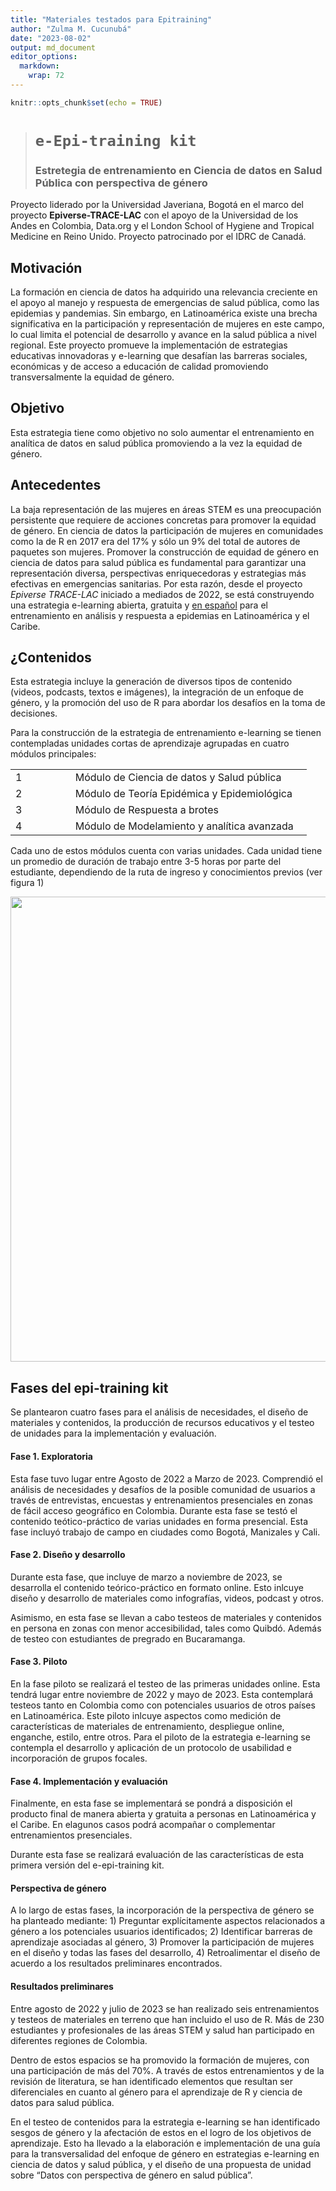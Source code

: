 ```yaml
---
title: "Materiales testados para Epitraining"
author: "Zulma M. Cucunubá"
date: "2023-08-02"
output: md_document
editor_options: 
  markdown: 
    wrap: 72
---
```


```r
knitr::opts_chunk$set(echo = TRUE)
```

> # `e-Epi-training kit`
>
> ### **Estretegia de entrenamiento en Ciencia de datos en Salud Pública con perspectiva de género**

Proyecto liderado por la Universidad Javeriana, Bogotá en el marco del
proyecto **Epiverse-TRACE-LAC** con el apoyo de la Universidad de los
Andes en Colombia, Data.org y el London School of Hygiene and Tropical
Medicine en Reino Unido. Proyecto patrocinado por el IDRC de Canadá.

## **Motivación**

La formación en ciencia de datos ha adquirido una relevancia creciente
en el apoyo al manejo y respuesta de emergencias de salud pública, como
las epidemias y pandemias. Sin embargo, en Latinoamérica existe una
brecha significativa en la participación y representación de mujeres en
este campo, lo cual limita el potencial de desarrollo y avance en la
salud pública a nivel regional. Este proyecto promueve la implementación
de estrategias educativas innovadoras y e-learning que desafían las
barreras sociales, económicas y de acceso a educación de calidad
promoviendo transversalmente la equidad de género.

## **Objetivo**

Esta estrategia tiene como objetivo no solo aumentar el entrenamiento en
analítica de datos en salud pública promoviendo a la vez la equidad de
género.

## **Antecedentes**

La baja representación de las mujeres en áreas STEM es una preocupación
persistente que requiere de acciones concretas para promover la equidad
de género. En ciencia de datos la participación de mujeres en
comunidades como la de R en 2017 era del 17% y sólo un 9% del total de
autores de paquetes son mujeres. Promover la construcción de equidad de
género en ciencia de datos para salud pública es fundamental para
garantizar una representación diversa, perspectivas enriquecedoras y
estrategias más efectivas en emergencias sanitarias. Por esta razón,
desde el proyecto *Epiverse TRACE-LAC* iniciado a mediados de 2022, se
está construyendo una estrategia e-learning abierta, gratuita y [en
español]{.underline} para el entrenamiento en análisis y respuesta a
epidemias en Latinoamérica y el Caribe.

## **¿Contenidos**

Esta estrategia incluye la generación de diversos tipos de contenido
(videos, podcasts, textos e imágenes), la integración de un enfoque de
género, y la promoción del uso de R para abordar los desafíos en la toma
de decisiones.

Para la construcción de la estrategia de entrenamiento e-learning se
tienen contempladas unidades cortas de aprendizaje agrupadas en cuatro
módulos principales:

+-------------+-----------------------------------------------------+
| | 1         | Módulo de Ciencia de datos y Salud pública          |
+-------------+-----------------------------------------------------+
| | 2         | Módulo de Teoría Epidémica y Epidemiológica         |
+-------------+-----------------------------------------------------+
| | 3         | Módulo de Respuesta a brotes                        |
+-------------+-----------------------------------------------------+
| | 4         | Módulo de Modelamiento y analítica avanzada         |
+-------------+-----------------------------------------------------+

Cada uno de estos módulos cuenta con varias unidades. Cada unidad tiene
un promedio de duración de trabajo entre 3-5 horas por parte del
estudiante, dependiendo de la ruta de ingreso y conocimientos previos
(ver figura 1)

![](img/unidades.png){width="744"}

## Fases del epi-training kit

Se plantearon cuatro fases para el análisis de necesidades, el diseño de
materiales y contenidos, la producción de recursos educativos y el
testeo de unidades para la implementación y evaluación.

#### **Fase 1. Exploratoria**

Esta fase tuvo lugar entre Agosto de 2022 a Marzo de 2023. Comprendió el
análisis de necesidades y desafíos de la posible comunidad de usuarios a
través de entrevistas, encuestas y entrenamientos presenciales en zonas
de fácil acceso geográfico en Colombia. Durante esta fase se testó el
contenido teótico-práctico de varias unidades en forma presencial. Esta
fase incluyó trabajo de campo en ciudades como Bogotá, Manizales y Cali.

#### **Fase 2. Diseño y desarrollo**

Durante esta fase, que incluye de marzo a noviembre de 2023, se
desarrolla el contenido teórico-práctico en formato online. Esto inlcuye
diseño y desarrollo de materiales como infografías, videos, podcast y
otros.

Asimismo, en esta fase se llevan a cabo testeos de materiales y
contenidos en persona en zonas con menor accesibilidad, tales como
Quibdó. Además de testeo con estudiantes de pregrado en Bucaramanga.

#### **Fase 3. Piloto**

En la fase piloto se realizará el testeo de las primeras unidades
online. Esta tendrá lugar entre noviembre de 2022 y mayo de 2023. Esta
contemplará testeos tanto en Colombia como con potenciales usuarios de
otros países en Latinoamérica. Este piloto inlcuye aspectos como
medición de características de materiales de entrenamiento, despliegue
online, enganche, estilo, entre otros. Para el piloto de la estrategia
e-learning se contempla el desarrollo y aplicación de un protocolo de
usabilidad e incorporación de grupos focales.

#### **Fase 4. Implementación y evaluación**

Finalmente, en esta fase se implementará se pondrá a disposición el
producto final de manera abierta y gratuita a personas en Latinoamérica
y el Caribe. En elagunos casos podrá acompañar o complementar
entrenamientos presenciales.

Durante esta fase se realizará evaluación de las características de esta
primera versión del e-epi-training kit.

#### Perspectiva de género

A lo largo de estas fases, la incorporación de la perspectiva de género
se ha planteado mediante: 1) Preguntar explícitamente aspectos
relacionados a género a los potenciales usuarios identificados; 2)
Identificar barreras de aprendizaje asociadas al género, 3) Promover la
participación de mujeres en el diseño y todas las fases del desarrollo,
4) Retroalimentar el diseño de acuerdo a los resultados preliminares
encontrados.

#### Resultados preliminares

Entre agosto de 2022 y julio de 2023 se han realizado seis
entrenamientos y testeos de materiales en terreno que han incluido el
uso de R. Más de 230 estudiantes y profesionales de las áreas STEM y
salud han participado en diferentes regiones de Colombia.

Dentro de estos espacios se ha promovido la formación de mujeres, con
una participación de más del 70%. A través de estos entrenamientos y de
la revisión de literatura, se han identificado elementos que resultan
ser diferenciales en cuanto al género para el aprendizaje de R y ciencia
de datos para salud pública.

En el testeo de contenidos para la estrategia e-learning se han
identificado sesgos de género y la afectación de estos en el logro de
los objetivos de aprendizaje. Esto ha llevado a la elaboración e
implementación de una guía para la transversalidad del enfoque de género
en estrategias e-learning en ciencia de datos y salud pública, y el
diseño de una propuesta de unidad sobre "Datos con perspectiva de género
en salud pública".
